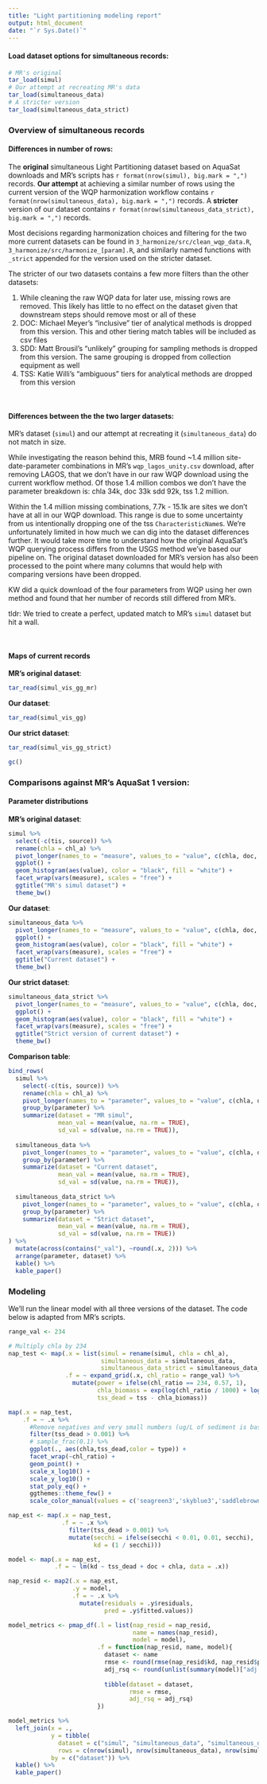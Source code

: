 ```yaml
---
title: "Light partitioning modeling report"
output: html_document
date: "`r Sys.Date()`"
---
```


#### Load dataset options for simultaneous records:
```r
# MR's original
tar_load(simul)
# Our attempt at recreating MR's data
tar_load(simultaneous_data)
# A stricter version
tar_load(simultaneous_data_strict)
```

### Overview of simultaneous records

#### Differences in number of rows:
The **original** simultaneous Light Partitioning dataset based on AquaSat downloads and MR's scripts has `r format(nrow(simul), big.mark = ",")` records.
**Our attempt** at achieving a similar number of rows using the current version of the WQP harmonization workflow contains `r format(nrow(simultaneous_data), big.mark = ",")` records.
A **stricter** version of our dataset contains `r format(nrow(simultaneous_data_strict), big.mark = ",")` records.

Most decisions regarding harmonization choices and filtering for the two more current datasets can be found in `3_harmonize/src/clean_wqp_data.R`, `3_harmonize/src/harmonize_[param].R`, and similarly named functions with `_strict` appended for the version used on the stricter dataset.

The stricter of our two datasets contains a few more filters than the other datasets:

  1. While cleaning the raw WQP data for later use, missing rows are removed. This likely has little to no effect on the dataset given that downstream steps should remove most or all of these
  2. DOC: Michael Meyer's "inclusive" tier of analytical methods is dropped from this version. This and other tiering match tables will be included as csv files
  3. SDD: Matt Brousil's "unlikely" grouping for sampling methods is dropped from this version. The same grouping is dropped from collection equipment as well
  4. TSS: Katie Willi's "ambiguous" tiers for analytical methods are dropped from this version

<br>

#### Differences between the the two larger datasets:
MR's dataset (`simul`) and our attempt at recreating it (`simultaneous_data`) do not match in size.

While investigating the reason behind this, MRB found ~1.4 million site-date-parameter combinations in MR's `wqp_lagos_unity.csv` download, after removing LAGOS, that we don't have in our raw WQP download using the current workflow method. Of those 1.4 million combos we don't have the parameter breakdown is: chla 34k, doc 33k sdd 92k, tss 1.2 million.

Within the 1.4 million missing combinations, 7.7k - 15.1k are sites we don't have at all in our WQP download. This range is due to some uncertainty from us intentionally dropping one of the tss `CharacteristicName`s. We're unfortunately limited in how much we can dig into the dataset differences further. It would take more time to understand how the original AquaSat's WQP querying process differs from the USGS method we've based our pipeline on. The original dataset downloaded for MR's version has also been processed to the point where many columns that would help with comparing versions have been dropped.

KW did a quick download of the four parameters from WQP using her own method and found that her number of records still differed from MR's.

tldr: We tried to create a perfect, updated match to MR's `simul` dataset but hit a wall.

<br>

#### Maps of current records

**MR's original dataset**:
```r
tar_read(simul_vis_gg_mr)
```

**Our dataset**:
```r
tar_read(simul_vis_gg)
```

**Our strict dataset**:
```r
tar_read(simul_vis_gg_strict)
```

```r
gc()
```

### Comparisons against MR's AquaSat 1 version:

#### Parameter distributions

**MR's original dataset**:

```r
simul %>%
  select(-c(tis, source)) %>%
  rename(chla = chl_a) %>%
  pivot_longer(names_to = "measure", values_to = "value", c(chla, doc, secchi, tss)) %>%
  ggplot() +
  geom_histogram(aes(value), color = "black", fill = "white") +
  facet_wrap(vars(measure), scales = "free") +
  ggtitle("MR's simul dataset") +
  theme_bw()
```

**Our dataset**:

```r
simultaneous_data %>%
  pivot_longer(names_to = "measure", values_to = "value", c(chla, doc, secchi, tss)) %>%
  ggplot() +
  geom_histogram(aes(value), color = "black", fill = "white") +
  facet_wrap(vars(measure), scales = "free") +
  ggtitle("Current dataset") +
  theme_bw()
```

**Our strict dataset**:

```r
simultaneous_data_strict %>%
  pivot_longer(names_to = "measure", values_to = "value", c(chla, doc, secchi, tss)) %>%
  ggplot() +
  geom_histogram(aes(value), color = "black", fill = "white") +
  facet_wrap(vars(measure), scales = "free") +
  ggtitle("Strict version of current dataset") +
  theme_bw()
```

**Comparison table**:
```r
bind_rows(
  simul %>%
    select(-c(tis, source)) %>%
    rename(chla = chl_a) %>%
    pivot_longer(names_to = "parameter", values_to = "value", c(chla, doc, secchi, tss)) %>%
    group_by(parameter) %>%
    summarize(dataset = "MR simul",
              mean_val = mean(value, na.rm = TRUE),
              sd_val = sd(value, na.rm = TRUE)),
  
  simultaneous_data %>%
    pivot_longer(names_to = "parameter", values_to = "value", c(chla, doc, secchi, tss)) %>%
    group_by(parameter) %>%
    summarize(dataset = "Current dataset",
              mean_val = mean(value, na.rm = TRUE),
              sd_val = sd(value, na.rm = TRUE)),
  
  simultaneous_data_strict %>%
    pivot_longer(names_to = "parameter", values_to = "value", c(chla, doc, secchi, tss)) %>%
    group_by(parameter) %>%
    summarize(dataset = "Strict dataset",
              mean_val = mean(value, na.rm = TRUE),
              sd_val = sd(value, na.rm = TRUE))
) %>%
  mutate(across(contains("_val"), ~round(.x, 2))) %>%
  arrange(parameter, dataset) %>%
  kable() %>%
  kable_paper()
```

### Modeling

We'll run the linear model with all three versions of the dataset. The code below is adapted from MR's scripts.
```r
range_val <- 234

# Multiply chla by 234
nap_test <- map(.x = list(simul = rename(simul, chla = chl_a),
                          simultaneous_data = simultaneous_data,
                          simultaneous_data_strict = simultaneous_data_strict),
                .f = ~ expand_grid(.x, chl_ratio = range_val) %>%
                  mutate(power = ifelse(chl_ratio == 234, 0.57, 1),
                         chla_biomass = exp(log(chl_ratio / 1000) + log(chla) * power),
                         tss_dead = tss - chla_biomass))


```

```r
map(.x = nap_test,
    .f = ~ .x %>%
      #Remove negatives and very small numbers (ug/L of sediment is basically zero)
      filter(tss_dead > 0.001) %>%
      # sample_frac(0.1) %>%
      ggplot(., aes(chla,tss_dead,color = type)) +
      facet_wrap(~chl_ratio) + 
      geom_point() + 
      scale_x_log10() + 
      scale_y_log10() + 
      stat_poly_eq() + 
      ggthemes::theme_few() + 
      scale_color_manual(values = c('seagreen3','skyblue3','saddlebrown')))
```

```r
nap_est <- map(.x = nap_test,
               .f = ~ .x %>%
                 filter(tss_dead > 0.001) %>%
                 mutate(secchi = ifelse(secchi < 0.01, 0.01, secchi),
                        kd = (1 / secchi)))
```

```r
model <- map(.x = nap_est,
             .f = ~ lm(kd ~ tss_dead + doc + chla, data = .x))

nap_resid <- map2(.x = nap_est,
                  .y = model,
                  .f = ~ .x %>%
                    mutate(residuals = .y$residuals,
                           pred = .y$fitted.values))

model_metrics <- pmap_df(.l = list(nap_resid = nap_resid,
                                   name = names(nap_resid),
                                   model = model),
                         .f = function(nap_resid, name, model){
                           dataset <- name
                           rmse <- round(rmse(nap_resid$kd, nap_resid$pred), 2)
                           adj_rsq <- round(unlist(summary(model)["adj.r.squared"][1]), 2)
                           
                           tibble(dataset = dataset,
                                  rmse = rmse,
                                  adj_rsq = adj_rsq)
                         })

model_metrics %>%
  left_join(x = .,
            y = tibble(
              dataset = c("simul", "simultaneous_data", "simultaneous_data_strict"),
              rows = c(nrow(simul), nrow(simultaneous_data), nrow(simultaneous_data_strict))),
            by = c("dataset")) %>%
  kable() %>%
  kable_paper()
```


